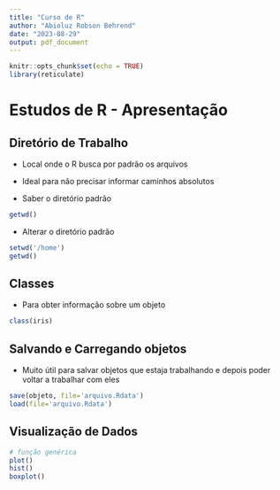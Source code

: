 ```yaml
---
title: "Curso de R"
author: "Abioluz Robson Behrend"
date: "2023-08-29"
output: pdf_document
---
```


```r
knitr::opts_chunk$set(echo = TRUE)
library(reticulate)
```

# Estudos de R - Apresentação

## Diretório de Trabalho

-   Local onde o R busca por padrão os arquivos

-   Ideal para não precisar informar caminhos absolutos

-   Saber o diretório padrão

```r
getwd()
```

-   Alterar o diretório padrão

```r
setwd('/home')
getwd()
```

## Classes

-   Para obter informação sobre um objeto

```r
class(iris)
```

## Salvando e Carregando objetos

- Muito útil para salvar objetos que estaja trabalhando e depois poder voltar a trabalhar com eles

```r
save(objeto, file='arquivo.Rdata')
load(file='arquivo.Rdata')
```


## Visualização de Dados

```r
# função genérica
plot()
hist()
boxplot()
```

